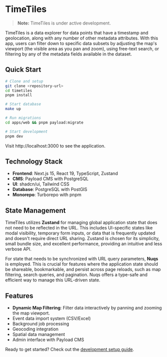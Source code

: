 # TimeTiles

> **Note:** TimeTiles is under active development.

TimeTiles is a data explorer for data points that have a timestamp and geolocation, along with any number of other metadata attributes. With this app, users can filter down to specific data subsets by adjusting the map's viewport (the visible area as you pan and zoom), using free-text search, or filtering by any of the metadata fields available in the dataset.

## Quick Start

```bash
# Clone and setup
git clone <repository-url>
cd timetiles
pnpm install

# Start database
make up

# Run migrations  
cd apps/web && pnpm payload:migrate

# Start development
pnpm dev
```

Visit http://localhost:3000 to see the application.

## Technology Stack

- **Frontend**: Next.js 15, React 19, TypeScript, Zustand
- **CMS**: Payload CMS with PostgreSQL
- **UI**: shadcn/ui, Tailwind CSS
- **Database**: PostgreSQL with PostGIS
- **Monorepo**: Turborepo with pnpm

## State Management

TimeTiles utilizes **Zustand** for managing global application state that does not need to be reflected in the URL. This includes UI-specific states like modal visibility, temporary form inputs, or data that is frequently updated and doesn't require direct URL sharing. Zustand is chosen for its simplicity, small bundle size, and excellent performance, providing an intuitive and less verbose API.

For state that needs to be synchronized with URL query parameters, **Nuqs** is employed. This is crucial for features where the application state should be shareable, bookmarkable, and persist across page reloads, such as map filtering, search queries, and pagination. Nuqs offers a type-safe and efficient way to manage this URL-driven state.

## Features

- **Dynamic Map Filtering**: Filter data interactively by panning and zooming the map viewport.
- Event data import system (CSV/Excel)
- Background job processing
- Geocoding integration
- Spatial data management
- Admin interface with Payload CMS

Ready to get started? Check out the [development setup guide](/getting-started/quick-start).
